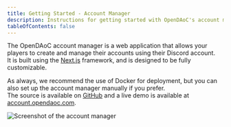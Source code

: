 ```yaml
---
title: Getting Started - Account Manager
description: Instructions for getting started with OpenDAoC's account management system.
tableOfContents: false
---
```


The OpenDAoC account manager is a web application that allows your players to create and manage their accounts using their Discord account.  
It is built using the [Next.js](https://nextjs.org) framework, and is designed to be fully customizable.

As always, we recommend the use of Docker for deployment, but you can also set up the account manager manually if you prefer.  
The source is available on [GitHub][1] and a live demo is available at [account.opendaoc.com][2].

![Screenshot of the account manager](/src/assets/images/account-manager/screenshot.png "OpenDAoC Account Manager")

<LinkCard 
  title="Creating a Discord OAuth application" 
  description="Start here if you haven't already created a Discord OAuth application"
  href="../discord-application/" />
<CardGrid>
	<LinkCard 
  title="Docker Setup" 
  description="Step-by-step instructions for setting up the Account Manager using Docker"
  href="../docker-setup/"
  />
	<LinkCard 
  title="Manual Setup" 
  description="Step-by-step instructions for setting up the Account Manager manually"
  href="../manual-setup/" />
</CardGrid>
<LinkCard 
  title="Personalization"
  description="How to customize the Account Manager to fit your server"
  href="../personalization/" />



[1]: https://github.com/OpenDAoC/OpenDAoC-AccountManager
[2]: https://account.opendaoc.com
